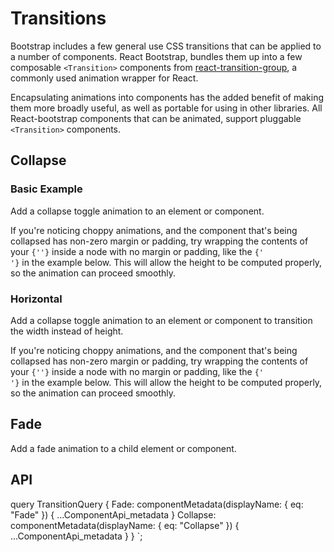 


# Transitions

Bootstrap includes a few general use CSS transitions that can be applied
to a number of components. React Bootstrap, bundles them up into a few composable
`<Transition>` components from [react-transition-group][1], a commonly used animation wrapper for React.

Encapsulating animations into components has the added benefit of making them  more broadly useful,
as well as portable for using in other libraries.  All React-bootstrap components that can be animated, support pluggable
`<Transition>` components.

## Collapse

### Basic Example

Add a collapse toggle animation to an element or component.

<Callout title="Smooth animations">
  If you're noticing choppy animations, and the component that's being
  collapsed has non-zero margin or padding, try wrapping the contents of
  your <code>{'<Collapse>'}</code> inside a node with no margin or
  padding, like the <code>{'<div>'}</code> in the example below. This will
  allow the height to be computed properly, so the animation can proceed
  smoothly.
</Callout>

<ReactPlayground codeText={Collapse} />

### Horizontal

Add a collapse toggle animation to an element or component to transition the width instead of height.

<Callout title="Smooth animations">
  If you're noticing choppy animations, and the component that's being
  collapsed has non-zero margin or padding, try wrapping the contents of
  your <code>{'<Collapse>'}</code> inside a node with no margin or
  padding, like the <code>{'<div>'}</code> in the example below. This will
  allow the height to be computed properly, so the animation can proceed
  smoothly.
</Callout>

<ReactPlayground codeText={CollapseHorizontal} />

## Fade

Add a fade animation to a child element or component.

<ReactPlayground codeText={Fade} />

## API

<ComponentApi metadata={props.data.Collapse} />
<ComponentApi metadata={props.data.Fade} />

  query TransitionQuery {
    Fade: componentMetadata(displayName: { eq: "Fade" }) {
      ...ComponentApi_metadata
    }
    Collapse: componentMetadata(displayName: { eq: "Collapse" }) {
      ...ComponentApi_metadata
    }
  }
`;

[1]: https://github.com/reactjs/react-transition-group
